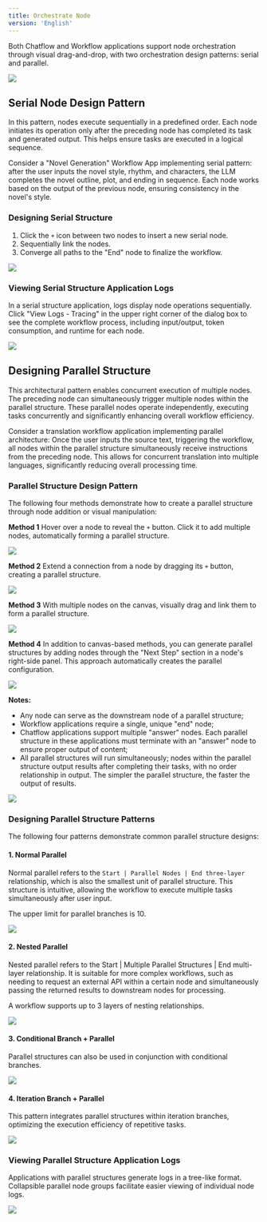 ```yaml
---
title: Orchestrate Node
version: 'English'
---
```


Both Chatflow and Workflow applications support node orchestration through visual drag-and-drop, with two orchestration design patterns: serial and parallel.

![](/images/assets/orchestrate-node.jpeg)

## Serial Node Design Pattern

In this pattern, nodes execute sequentially in a predefined order. Each node initiates its operation only after the preceding node has completed its task and generated output. This helps ensure tasks are executed in a logical sequence.

Consider a "Novel Generation" Workflow App implementing serial pattern: after the user inputs the novel style, rhythm, and characters, the LLM completes the novel outline, plot, and ending in sequence. Each node works based on the output of the previous node, ensuring consistency in the novel's style.

### Designing Serial Structure

1. Click the `+` icon between two nodes to insert a new serial node.
2. Sequentially link the nodes.
3. Converge all paths to the "End" node to finalize the workflow.

![](/images/assets/orchestrate-node-serial-design.png)

### Viewing Serial Structure Application Logs

In a serial structure application, logs display node operations sequentially. Click "View Logs - Tracing" in the upper right corner of the dialog box to see the complete workflow process, including input/output, token consumption, and runtime for each node.

![](/images/assets/viewing-serial-structure-app-logs.png)

## Designing Parallel Structure

This architectural pattern enables concurrent execution of multiple nodes. The preceding node can simultaneously trigger multiple nodes within the parallel structure. These parallel nodes operate independently, executing tasks concurrently and significantly enhancing overall workflow efficiency.

Consider a translation workflow application implementing parallel architecture: Once the user inputs the source text, triggering the workflow, all nodes within the parallel structure simultaneously receive instructions from the preceding node. This allows for concurrent translation into multiple languages, significantly reducing overall processing time.

### Parallel Structure Design Pattern

The following four methods demonstrate how to create a parallel structure through node addition or visual manipulation:

**Method 1** Hover over a node to reveal the `+` button. Click it to add multiple nodes, automatically forming a parallel structure.

![](/images/assets/orchestrate-node-parallel-design-method-1.png)

**Method 2** Extend a connection from a node by dragging its `+` button, creating a parallel structure.

![](/images/assets/orchestrate-node-parallel-design-method-2.png)

**Method 3** With multiple nodes on the canvas, visually drag and link them to form a parallel structure.

![](/images/assets/orchestrate-node-parallel-design-method-3.png)

**Method 4** In addition to canvas-based methods, you can generate parallel structures by adding nodes through the "Next Step" section in a node's right-side panel. This approach automatically creates the parallel configuration.

![](/en-us/img/orchestrate-node-parallel-design-method-4.png)

**Notes:**

* Any node can serve as the downstream node of a parallel structure;
* Workflow applications require a single, unique "end" node;
* Chatflow applications support multiple "answer" nodes. Each parallel structure in these applications must terminate with an "answer" node to ensure proper output of content;
* All parallel structures will run simultaneously; nodes within the parallel structure output results after completing their tasks, with no order relationship in output. The simpler the parallel structure, the faster the output of results.

![](/images/assets/orchestrate-node-chatflow-multi-answer.png)

### Designing Parallel Structure Patterns

The following four patterns demonstrate common parallel structure designs:

#### 1. Normal Parallel

Normal parallel refers to the `Start | Parallel Nodes | End three-layer` relationship, which is also the smallest unit of parallel structure. This structure is intuitive, allowing the workflow to execute multiple tasks simultaneously after user input.

The upper limit for parallel branches is 10.

![](/images/assets/orchestrate-node-simple-parallel.png)

#### 2. Nested Parallel

Nested parallel refers to the Start | Multiple Parallel Structures | End multi-layer relationship. It is suitable for more complex workflows, such as needing to request an external API within a certain node and simultaneously passing the returned results to downstream nodes for processing.

A workflow supports up to 3 layers of nesting relationships.

![](/images/assets/orchestrate-node-nested-parallel.png)

#### 3. Conditional Branch + Parallel

Parallel structures can also be used in conjunction with conditional branches.

![](/images/assets/orchestrate-node-conditional-branch-parallel.png)

#### 4. Iteration Branch + Parallel

This pattern integrates parallel structures within iteration branches, optimizing the execution efficiency of repetitive tasks.

![](/images/assets/orchestrate-node-iteration-parallel.png)

### Viewing Parallel Structure Application Logs

Applications with parallel structures generate logs in a tree-like format. Collapsible parallel node groups facilitate easier viewing of individual node logs.

![](/images/assets/orchestrate-node-parallel-logs.png)
